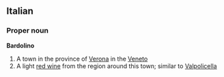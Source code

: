 ==Italian==

===Proper noun===
'''Bardolino'''

# A town in the province of [[Verona]] in the [[Veneto]]
# A light [[red wine]] from the region around this town; similar to [[Valpolicella]]